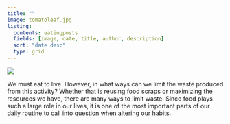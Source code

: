 ```yaml
---
title: ""
image: tomatoleaf.jpg
listing:
  contents: eatingposts
  fields: [image, date, title, author, description]
  sort: "date desc"
  type: grid
---
```


![](pictures/tomatoleafEating.png){fig-align="center"}

We must eat to live. However, in what ways can we limit the waste produced from this activity? Whether that is reusing food scraps or maximizing the resources we have, there are many ways to limit waste. Since food plays such a large role in our lives, it is one of the most important parts of our daily routine to call into question when altering our habits.
